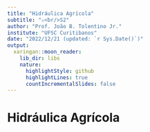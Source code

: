 ```yaml
---
title: "Hidráulica Agrícola"
subtitle: "⚔<br/>S2"
author: "Prof. João B. Tolentino Jr."
institute: "UFSC Curitibanos"
date: "2022/12/21 (updated: `r Sys.Date()`)"
output:
  xaringan::moon_reader:
    lib_dir: libs
    nature:
      highlightStyle: github
      highlightLines: true
      countIncrementalSlides: false
---
```


# Hidráulica Agrícola